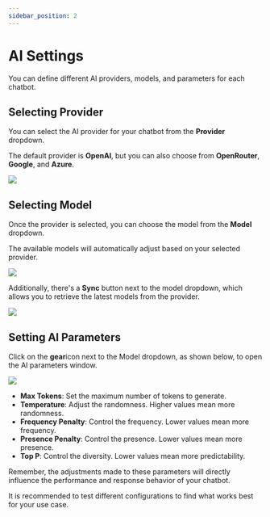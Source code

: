 ```yaml
---
sidebar_position: 2
---
```



# AI Settings

You can define different AI providers, models, and parameters for each chatbot.

## Selecting Provider

You can select the AI provider for your chatbot from the **Provider** dropdown. 

The default provider is **OpenAI**, but you can also choose from **OpenRouter**, **Google**, and **Azure**.

<img src={SelectingProvider} />

## Selecting Model

Once the provider is selected, you can choose the model from the **Model** dropdown. 

The available models will automatically adjust based on your selected provider.

<img src={SelectingModel} />

Additionally, there's a **Sync** button next to the model dropdown, which allows you to retrieve the latest models from the provider.

<img src={SyncingModels} />

## Setting AI Parameters

Click on the **gear**icon next to the Model dropdown, as shown below, to open the AI parameters window.

<img src={Parameters} />

- **Max Tokens**: Set the maximum number of tokens to generate.
- **Temperature**: Adjust the randomness. Higher values mean more randomness.
- **Frequency Penalty**: Control the frequency. Lower values mean more frequency. 
- **Presence Penalty**: Control the presence. Lower values mean more presence.
- **Top P**: Control the diversity. Lower values mean more predictability. 

Remember, the adjustments made to these parameters will directly influence the performance and response behavior of your chatbot. 

It is recommended to test different configurations to find what works best for your use case.